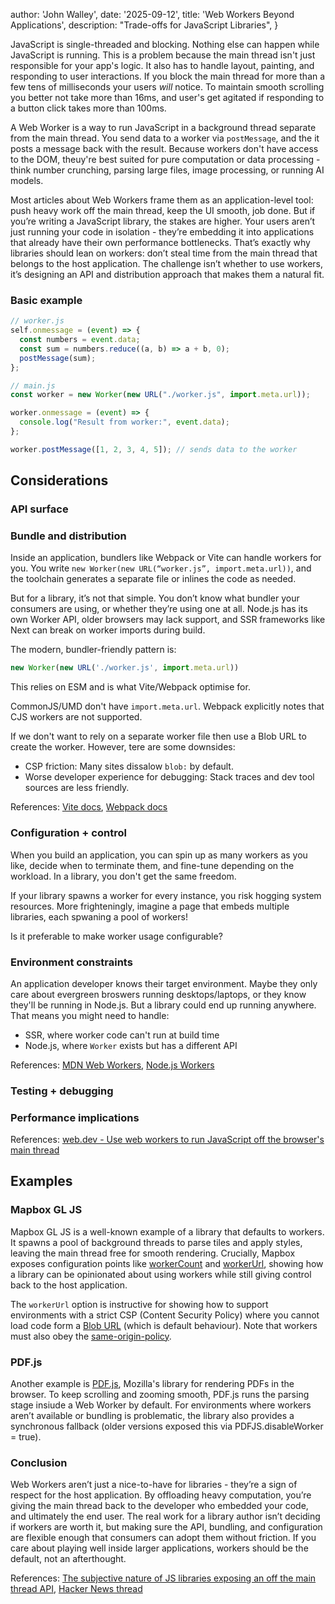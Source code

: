 
  author: 'John Walley',
  date: '2025-09-12',
  title: 'Web Workers Beyond Applications',
  description: "Trade-offs for JavaScript Libraries",
}


JavaScript is single-threaded and blocking. Nothing else can happen while JavaScript is running. This is a problem because the main thread isn't just responsible for your app's logic. It also has to handle layout, painting, and responding to user interactions. If you block the main thread for more than a few tens of milliseconds your users *will* notice. To maintain smooth scrolling you better not take more than 16ms, and user's get agitated if responding to a button click takes more than 100ms.

A Web Worker is a way to run JavaScript in a background thread separate from the main thread. You send data to a worker via `postMessage`, and the it posts a message back with the result. Because workers don't have access to the DOM, theuy're best suited for pure computation or data processing - think number crunching, parsing large files, image processing, or running AI models.

Most articles about Web Workers frame them as an application-level tool: push heavy work off the main thread, keep the UI smooth, job done. But if you’re writing a JavaScript library, the stakes are higher. Your users aren’t just running your code in isolation - they’re embedding it into applications that already have their own performance bottlenecks. That’s exactly why libraries should lean on workers: don’t steal time from the main thread that belongs to the host application. The challenge isn’t whether to use workers, it’s designing an API and distribution approach that makes them a natural fit.

### Basic example

```js
// worker.js
self.onmessage = (event) => {
  const numbers = event.data;
  const sum = numbers.reduce((a, b) => a + b, 0);
  postMessage(sum);
};
```

```js
// main.js
const worker = new Worker(new URL("./worker.js", import.meta.url));

worker.onmessage = (event) => {
  console.log("Result from worker:", event.data);
};

worker.postMessage([1, 2, 3, 4, 5]); // sends data to the worker
```

## Considerations

### API surface

### Bundle and distribution

Inside an application, bundlers like Webpack or Vite can handle workers for you. You write `new Worker(new URL(“worker.js”, import.meta.url))`, and the toolchain generates a separate file or inlines the code as needed.

But for a library, it’s not that simple. You don’t know what bundler your consumers are using, or whether they’re using one at all. Node.js has its own Worker API, older browsers may lack support, and SSR frameworks like Next can break on worker imports during build.

The modern, bundler-friendly pattern is:

```js
new Worker(new URL('./worker.js', import.meta.url))
```

This relies on ESM and is what Vite/Webpack optimise for.

CommonJS/UMD don't have `import.meta.url`. Webpack explicitly notes that CJS workers are not supported.

If we don't want to rely on a separate worker file then use a Blob URL to create the worker. However, tere are some downsides:

- CSP friction: Many sites dissalow `blob:` by default.
- Worse developer experience for debugging: Stack traces and dev tool sources are less friendly.

References: [Vite docs](https://vite.dev/guide/features.html#web-workers), [Webpack docs](https://webpack.js.org/guides/web-workers/)

### Configuration + control

When you build an application, you can spin up as many workers as you like, decide when to terminate them, and fine-tune depending on the workload. In a library, you don't get the same freedom.

If your library spawns a worker for every instance, you risk hogging system resources. More frighteningly, imagine a page that embeds multiple libraries, each spwaning a pool of workers!

Is it preferable to make worker usage configurable?

### Environment constraints

An application developer knows their target environment. Maybe they only care about evergreen broswers running desktops/laptops, or they know they'll be running in Node.js. But a library could end up running anywhere. That means you might need to handle:

- SSR, where worker code can't run at build time
- Node.js, where `Worker` exists but has a different API

References: [MDN Web Workers](https://developer.mozilla.org/en-US/docs/Web/API/Web_Workers_API), [Node.js Workers](https://nodejs.org/api/worker_threads.html)

### Testing + debugging

### Performance implications

References: [web.dev - Use web workers to run JavaScript off the browser's main thread](https://web.dev/articles/off-main-thread)

## Examples

### Mapbox GL JS

Mapbox GL JS is a well-known example of a library that defaults to workers. It spawns a pool of background threads to parse tiles and apply styles, leaving the main thread free for smooth rendering. Crucially, Mapbox exposes configuration points like [workerCount](https://docs.mapbox.com/mapbox-gl-js/api/properties/#workercount) and [workerUrl](https://docs.mapbox.com/mapbox-gl-js/api/properties/#workerurl), showing how a library can be opinionated about using workers while still giving control back to the host application.

The `workerUrl` option is instructive for showing how to support environments with a strict CSP (Content Security Policy) where you cannot load code form a [Blob URL](https://developer.mozilla.org/en-US/docs/Web/API/URL/createObjectURL) (which is default behaviour). Note that workers must also obey the [same-origin-policy](https://developer.mozilla.org/en-US/docs/Web/Security/Same-origin_policy).

### PDF.js

Another example is [PDF.js](https://github.com/mozilla/pdf.js), Mozilla's library for rendering PDFs in the browser. To keep scrolling and zooming smooth, PDF.js runs the parsing stage insiude a Web Worker by default. For environments where workers aren’t available or bundling is problematic, the library also provides a synchronous fallback (older versions exposed this via PDFJS.disableWorker = true).

### Conclusion

Web Workers aren’t just a nice-to-have for libraries - they’re a sign of respect for the host application. By offloading heavy computation, you’re giving the main thread back to the developer who embedded your code, and ultimately the end user. The real work for a library author isn’t deciding if workers are worth it, but making sure the API, bundling, and configuration are flexible enough that consumers can adopt them without friction. If you care about playing well inside larger applications, workers should be the default, not an afterthought.

References: [The subjective nature of JS libraries exposing an off the main thread API](https://www.youtube.com/shorts/oT5BzizVD7A), [Hacker News thread](https://news.ycombinator.com/item?id=37037039)